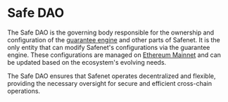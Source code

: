 # Safe DAO

The Safe DAO is the governing body responsible for the ownership and configuration of the [guarantee engine](./guarantee-engine.mdx) and other parts of Safenet. 
It is the only entity that can modify Safenet's configurations via the guarantee engine. 
These configurations are managed on [Ethereum Mainnet](../chains.mdx) and can be updated based on the ecosystem's evolving needs. 

The Safe DAO ensures that Safenet operates decentralized and flexible, providing the necessary oversight for secure and efficient cross-chain operations.

